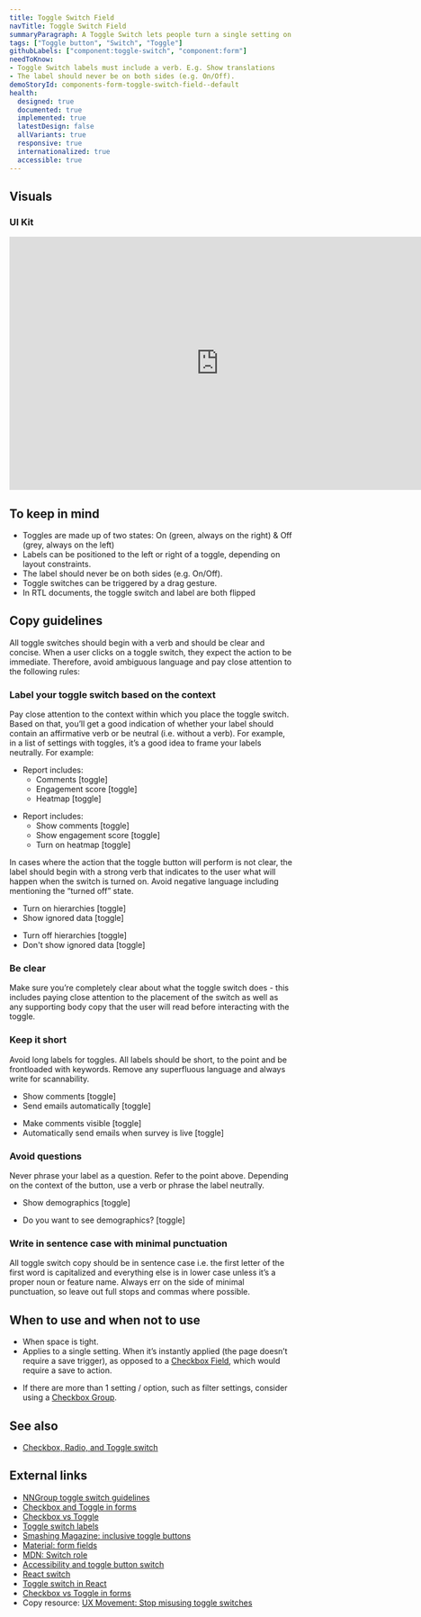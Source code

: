 ```yaml
---
title: Toggle Switch Field
navTitle: Toggle Switch Field
summaryParagraph: A Toggle Switch lets people turn a single setting on or off immediately.
tags: ["Toggle button", "Switch", "Toggle"]
githubLabels: ["component:toggle-switch", "component:form"]
needToKnow:
- Toggle Switch labels must include a verb. E.g. Show translations
- The label should never be on both sides (e.g. On/Off).
demoStoryId: components-form-toggle-switch-field--default
health:
  designed: true
  documented: true
  implemented: true
  latestDesign: false
  allVariants: true
  responsive: true
  internationalized: true
  accessible: true
---
```




## Visuals

### UI Kit

<iframe style="border: none;" width="744" height="450" src="https://www.figma.com/embed?embed_host=share&url=https%3A%2F%2Fwww.figma.com%2Ffile%2FeZKEE5kXbEMY3lx84oz8iN%2F%E2%9D%A4%EF%B8%8F-UI-Kit%3A-Heart%3Fnode-id%3D1929%253A31758" allowfullscreen></iframe>

## To keep in mind

*   Toggles are made up of two states: On (green, always on the right) & Off (grey, always on the left)
*   Labels can be positioned to the left or right of a toggle, depending on layout constraints. 
*   The label should never be on both sides (e.g. On/Off).
*   Toggle switches can be triggered by a drag gesture.
*   In RTL documents, the toggle switch and label are both flipped

## Copy guidelines

All toggle switches should begin with a verb and should be clear and concise. When a user clicks on a toggle switch, they expect the action to be immediate. Therefore, avoid ambiguous language and pay close attention to the following rules:

### Label your toggle switch based on the context

Pay close attention to the context within which you place the toggle switch. Based on that, you’ll get a good indication of whether your label should contain an affirmative verb or be neutral (i.e. without a verb). For example, in a list of settings with toggles, it’s a good idea to frame your labels neutrally. For example:

<DoAndDontContainer>
<Do>

- Report includes:
    - Comments [toggle]
    - Engagement score [toggle]
    - Heatmap [toggle]

</Do>

<Dont>

- Report includes:
    - Show comments [toggle]
    - Show engagement score [toggle]
    - Turn on heatmap [toggle]


</Dont>
</DoAndDontContainer>

In cases where the action that the toggle button will perform is not clear, the label should begin with a strong verb that indicates to the user what will happen when the switch is turned on. Avoid negative language including mentioning the “turned off” state.

<DoAndDontContainer>
<Do>

- Turn on hierarchies [toggle]
- Show ignored data [toggle]

</Do>

<Dont>

- Turn off hierarchies [toggle]
- Don't show ignored data [toggle]

</Dont>
</DoAndDontContainer>

### Be clear

Make sure you’re completely clear about what the toggle switch does - this includes paying close attention to the placement of the switch as well as any supporting body copy that the user will read before interacting with the toggle.

### Keep it short

Avoid long labels for toggles. All labels should be short, to the point and be frontloaded with keywords. Remove any superfluous language and always write for scannability.

<DoAndDontContainer>
<Do>

- Show comments [toggle]
- Send emails automatically [toggle]

</Do>

<Dont>

- Make comments visible [toggle]
- Automatically send emails when survey is live [toggle]

</Dont>
</DoAndDontContainer>

### Avoid questions

Never phrase your label as a question. Refer to the point above. Depending on the context of the button, use a verb or phrase the label neutrally.

<DoAndDontContainer>
<Do>

- Show demographics [toggle]

</Do>

<Dont>

- Do you want to see demographics? [toggle]

</Dont>
</DoAndDontContainer>

### Write in sentence case with minimal punctuation

All toggle switch copy should be in sentence case i.e. the first letter of the first word is capitalized and everything else is in lower case unless it’s a proper noun or feature name. Always err on the side of minimal punctuation, so leave out full stops and commas where possible.

## When to use and when not to use

<WhenToUseAndWhenNotToUse>
<WhenToUse>

*   When space is tight.
*   Applies to a single setting. When it’s instantly applied (the page doesn’t require a save trigger), as opposed to a [Checkbox Field](/components/checkbox-field), which would require a save to action.

</WhenToUse>
<WhenNotToUse>

*   If there are more than 1 setting / option, such as filter settings, consider using a [Checkbox Group](/components/checkbox-group).

</WhenNotToUse>
</WhenToUseAndWhenNotToUse>

## See also

* [Checkbox, Radio, and Toggle switch](/guidelines/checkbox-radio-toggle-switch/)

## External links

- [NNGroup toggle switch guidelines](https://www.nngroup.com/articles/toggle-switch-guidelines/)
- [Checkbox and Toggle in forms](https://uxplanet.org/checkbox-and-toggle-in-forms-f0de6086ac41)
- [Checkbox vs Toggle](https://uxplanet.org/checkbox-vs-toggle-switch-7fc6e83f10b8)
- [Toggle switch labels](https://ux.stackexchange.com/questions/113633/should-a-toggle-switchs-label-be-on-its-left-or-right)
- [Smashing Magazine: inclusive toggle buttons](https://www.smashingmagazine.com/2017/09/building-inclusive-toggle-buttons/)
- [Material: form fields](https://material.io/develop/web/components/input-controls/form-fields/)
- [MDN: Switch role](https://developer.mozilla.org/en-US/docs/Web/Accessibility/ARIA/Roles/Switch_role)
- [Accessibility and toggle button switch](https://scottaohara.github.io/a11y_styled_form_controls/src/toggle-button-switch/)
- [React switch](https://www.npmjs.com/package/react-switch)
- [Toggle switch in React](https://scotch.io/tutorials/build-a-custom-toggle-switch-with-react)
- [Checkbox vs Toggle in forms](https://ux.stackexchange.com/a/113640)
- Copy resource: [UX Movement: Stop misusing toggle switches](https://uxmovement.com/mobile/stop-misusing-toggle-switches/)

